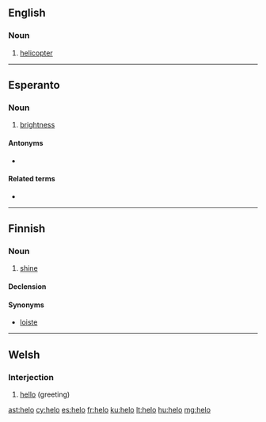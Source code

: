 ==English==

===Noun===
{{en-noun}}

# {{military|slang}} [[helicopter]]

----

==Esperanto==

===Noun===
{{eo-noun|-}}

# [[brightness]]

====Antonyms====
* {{l|eo|malhelo}}

====Related terms====
* {{l|eo|hela}}

----

==Finnish==

===Noun===
{{fi-noun}}

# {{rare|lang=fi}} [[shine]]

====Declension====
{{fi-decl-valo|hel}}

====Synonyms====
* [[loiste]]

----

==Welsh==

===Interjection===
{{head|cy|interjection}}

# [[hello]] (greeting)

{{tbot entry|Welsh|hello|2010|March|cy}}

[[ast:helo]]
[[cy:helo]]
[[es:helo]]
[[fr:helo]]
[[ku:helo]]
[[lt:helo]]
[[hu:helo]]
[[mg:helo]]